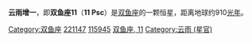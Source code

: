 {{Starbox begin
| name = 11 Psc
}}
{{Starbox observe
| epoch = [[J2000.0|J2000.0]]
| constell = [[双鱼座|双鱼座]]
| 星官 = [[壁宿|壁宿]] [[:Category:云雨_(星官)|云雨]] 
| ra = {{RA| 23| 29| 27.00}}
| dec = {{DEC| +1| 47| 28.17}}
| appmag_v = 6.341
}}
{{Starbox character
| class =  K0
| b-v =  1.140
| u-b =  
| variable = 
}}
{{Starbox astrometry
| radial_v =  12
| prop_mo_ra = -14.00
| prop_mo_dec = -21.21
| parallax = 3.58
| p_error = 0.49
| absmag_v = 
}}
{{Starbox catalog
| names = [[SAO星表|SAO]] 146733 ，[[HD星表|HD]] 221147 ，[[波恩星表|BD]]-02 5973，[[依巴谷星表|HIP]] 115945 
}}
{{Starbox reference |Simbad=11+Psc }}
{{Starbox end}}

'''云雨增一'''，即'''双鱼座11'''（'''11 Psc'''）是[[双鱼座|双鱼座]]的一颗恒星，距离地球约910[[光年|光年]]。

{{stars of Pisces}}

[[Category:双鱼座|Category:双鱼座]]
[[Category:HD和HDE天體|221147]]
[[Category:HIP天體|115945]]
[[Category:佛氏天體|双鱼座, 11]]
[[Category:云雨_(星官)|Category:云雨 (星官)]]